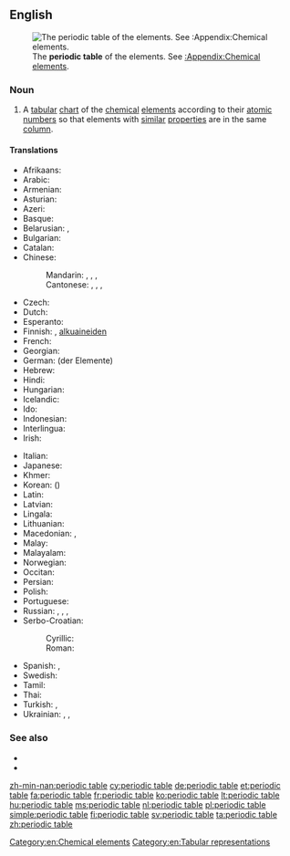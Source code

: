 ==English==
[[File:Periodic table.svg|thumb|The '''periodic table''' of the elements. See [[:Appendix:Chemical elements]].]]

===Noun===
{{en-noun|head=[[periodic]] [[table]]}}

# {{context|chemistry}} A [[tabular]] [[chart]] of the [[chemical]] [[element]]s according to their [[atomic number]]s so that elements with [[similar]] [[properties]] are in the same [[column]].

====Translations====
{{trans-top|chart}}
* Afrikaans: {{t+|af|periodieke tabel}}
* Arabic: {{t-|ar|جدول دوري|m|tr=jadwal dáwriyy|alt=جَدْوَلٌ دَوْرِيّ}}
* Armenian: {{t-|hy|պարբերական աղյուսակ|tr=parberakan aghyusak}}
* Asturian: {{t-|ast|tabla periódica|f}}
* Azeri: {{t+|az|dövri cədvəl}}
* Basque: {{t-|eu|taula periodikoa}}
* Belarusian: {{t-|be|перыядычная сістэма элементаў|f|tr=pjeryjadýčnaja sistéma eljemjéntaŭ}}, {{t-|be|табліца Мендзялеева|f|tr=tablíca Mjendzjaljéjeva|sc=Cyrl}}
* Bulgarian: {{t-|bg|периодична система на елементите|f|tr=periodíčna sistéma na eleméntite|sc=Cyrl}}
* Catalan: {{t-|ca|taula periòdica|f}}
* Chinese:
*: Mandarin: {{t|cmn|元素週期表|sc=Hani}}, {{t|cmn|元素周期表|tr=yuánsù zhōuqíbiǎo|sc=Hani}}, {{t|cmn|週期表|sc=Hani}}, {{t|cmn|周期表|tr=zhōuqī biǎo|sc=Hani}}
*: Cantonese: {{tø|yue|元素週期表|sc=Hant}}, {{tø|yue|元素周期表|tr=jyun4 sou3 zau1 gei1 biu2|sc=Hant}}, {{tø|yue|週期表|sc=Hant}}, {{tø|yue|周期表|tr=zau1 gei1 biu2|sc=Hant}}
* Czech: {{t-|cs|periodická tabulka|f}}
* Dutch: {{t+|nl|periodiek systeem|n}}
* Esperanto: {{t-|eo|perioda tabelo}}
* Finnish: {{t-|fi|jaksollinen järjestelmä}}, [[alkuaine#Finnish|alkuaineiden]] {{t-|fi|jaksollinen järjestelmä}}
* French: {{t+|fr|tableau périodique|m}}
* Georgian: {{t-|ka|ქიმიურ ელემენტთა პერიოდული სისტემა|tr=k'imiur elementt'a perioduli sistema|sc=Geor}}
* German: {{t+|de|Periodensystem}} (der Elemente) {{n}}
* Hebrew: {{t-|he|הטבלה המחזורית|f|tr=ha-ṭabelah ha-maḥazôrît}}
* Hindi: {{t-|hi|आवर्त सारणी|tr=āvart sāraṇī|sc=Deva}}
* Hungarian: {{t+|hu|periódusos rendszer}}
* Icelandic: {{t+|is|lotukerfi|n}}
* Ido: {{t-|io|periodala tabelo}}
* Indonesian: {{t+|id|tabel periodik}}
* Interlingua: {{t-|ia|tabella periodic}}
* Irish: {{t-|ga|tábla peiriadach|m}}
{{trans-mid}}
* Italian: {{t-|it|tavola periodica|f}}
* Japanese: {{t-|ja|周期表|tr=しゅうきひょう, shūkihyō}}
* Khmer: {{t-|km|តារាងខួបធាតុគីមី|tr=taaraang kʰuəp tʰiet kiimii|sc=Khmr}}
* Korean: {{t+|ko|주기율표|tr=jugiyulpyo|sc=Hang}} ({{t-|ko|周期律表|sc=Hani}})
* Latin: {{t+|la|systema periodicum|n}}
* Latvian: {{t-|lv|ķīmisko elementu periodiskā tabula}}
* Lingala: {{t-|ln|etánda ya bileko}}
* Lithuanian: {{t+|lt|periodinė elementų lentelė}}
* Macedonian: {{t-|mk|периоден систем|m|tr=perióden sístem}}, {{t-|mk|периодична таблица|f|tr=periódična táblica}}
* Malay: {{t+|ms|jadual berkala}}
* Malayalam: {{t-|ml|ആവര്ത്തനപ്പട്ടിക|sc=Mlym}}
* Norwegian: {{t-|no|periodesystemet|n}}
* Occitan: {{t-|oc|taula periodica|f}}
* Persian: {{t-|fa|جدول تناوبی|tr=jadval-e tanâvobi}}
* Polish: {{t+|pl|układ okresowy pierwiastków|m}}
* Portuguese: {{t+|pt|tabela periódica|f}}
* Russian: {{t-|ru|периодическая система|f|tr=periodíčeskaja sistéma|sc=Cyrl}}, {{t+|ru|периодическая система элементов|f|tr=periodíčeskaja sistéma eleméntov|sc=Cyrl}}, {{t-|ru|таблица Менделеева|f|tr=tablíca Mendeléjeva|sc=Cyrl}}, {{t+|ru|периодическая таблица|f|tr=periodíčeskaja tablíca|sc=Cyrl}}
* Serbo-Croatian:
*: Cyrillic: {{t-|sh|периодни сустав елемената|m}}
*: Roman: {{t-|sh|periodni sustav elemenata|m}}
* Spanish: {{t-|es|clasificación periódica|f}}, {{t-|es|tabla periódica|f}}
* Swedish: {{t+|sv|periodiska systemet|n}}
* Tamil: {{t-|ta|ஆவர்த்தன அட்டவணை}}
* Thai: {{t-|th|ตารางธาตุ|tr=dtaaraang tâat}}
* Turkish: {{t-|tr|periyodik tablo}}, {{t+|tr|periyodik cetvel}}
* Ukrainian: {{t-|uk|періодична система елементів|f|tr=periodýčna systéma eleméntiv|sc=Cyrl}}, {{t-|uk|періодична таблыця|f|tr=periodýčna tablýcja|sc=Cyrl}}, {{t-|uk|таблиця Менделєєва|f|tr=tablýcja Mendeljéjeva|sc=Cyrl}}
{{trans-bottom}}

===See also===
* {{pedia}}
* {{commonslite}}

[[Category:en:Chemical elements]]
[[Category:en:Tabular representations]]

[[zh-min-nan:periodic table]]
[[cy:periodic table]]
[[de:periodic table]]
[[et:periodic table]]
[[fa:periodic table]]
[[fr:periodic table]]
[[ko:periodic table]]
[[lt:periodic table]]
[[hu:periodic table]]
[[ms:periodic table]]
[[nl:periodic table]]
[[pl:periodic table]]
[[simple:periodic table]]
[[fi:periodic table]]
[[sv:periodic table]]
[[ta:periodic table]]
[[zh:periodic table]]